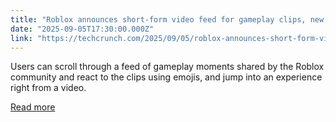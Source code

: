 ```yaml
---
title: "Roblox announces short-form video feed for gameplay clips, new AI tools for creators, and more"
date: "2025-09-05T17:30:00.000Z"
link: "https://techcrunch.com/2025/09/05/roblox-announces-short-form-video-feed-for-gameplay-clips-new-ai-tools-for-creators-and-more/"
---
```


Users can scroll through a feed of gameplay moments shared by the Roblox community and react to the clips using emojis, and jump into an experience right from a video. 

[Read more](https://techcrunch.com/2025/09/05/roblox-announces-short-form-video-feed-for-gameplay-clips-new-ai-tools-for-creators-and-more/)
